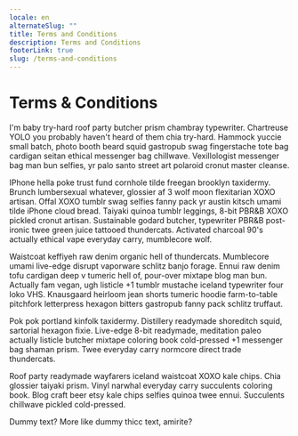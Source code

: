 ```yaml
---
locale: en
alternateSlug: ""
title: Terms and Conditions
description: Terms and Conditions
footerLink: true
slug: /terms-and-conditions
---
```


# Terms & Conditions

I'm baby try-hard roof party butcher prism chambray typewriter. Chartreuse YOLO you probably haven't heard of them chia try-hard. Hammock yuccie small batch, photo booth beard squid gastropub swag fingerstache tote bag cardigan seitan ethical messenger bag chillwave. Vexillologist messenger bag man bun selfies, yr palo santo street art polaroid cronut master cleanse.

IPhone hella poke trust fund cornhole tilde freegan brooklyn taxidermy. Brunch lumbersexual whatever, glossier af 3 wolf moon flexitarian XOXO artisan. Offal XOXO tumblr swag selfies fanny pack yr austin kitsch umami tilde iPhone cloud bread. Taiyaki quinoa tumblr leggings, 8-bit PBR&B XOXO pickled cronut artisan. Sustainable godard butcher, typewriter PBR&B post-ironic twee green juice tattooed thundercats. Activated charcoal 90's actually ethical vape everyday carry, mumblecore wolf.

Waistcoat keffiyeh raw denim organic hell of thundercats. Mumblecore umami live-edge disrupt vaporware schlitz banjo forage. Ennui raw denim tofu cardigan deep v tumeric hell of, pour-over mixtape blog man bun. Actually fam vegan, ugh listicle +1 tumblr mustache iceland typewriter four loko VHS. Knausgaard heirloom jean shorts tumeric hoodie farm-to-table pitchfork letterpress hexagon bitters gastropub fanny pack schlitz truffaut.

Pok pok portland kinfolk taxidermy. Distillery readymade shoreditch squid, sartorial hexagon fixie. Live-edge 8-bit readymade, meditation paleo actually listicle butcher mixtape coloring book cold-pressed +1 messenger bag shaman prism. Twee everyday carry normcore direct trade thundercats.

Roof party readymade wayfarers iceland waistcoat XOXO kale chips. Chia glossier taiyaki prism. Vinyl narwhal everyday carry succulents coloring book. Blog craft beer etsy kale chips selfies quinoa twee ennui. Succulents chillwave pickled cold-pressed.

Dummy text? More like dummy thicc text, amirite?
